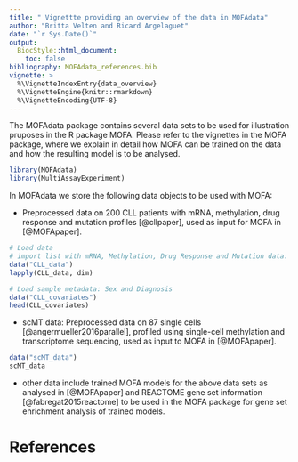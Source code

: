 ```yaml
---
title: " Vignettte providing an overview of the data in MOFAdata"
author: "Britta Velten and Ricard Argelaguet"
date: "`r Sys.Date()`"
output:
  BiocStyle::html_document:
    toc: false
bibliography: MOFAdata_references.bib
vignette: >
  %\VignetteIndexEntry{data_overview}
  %\VignetteEngine{knitr::rmarkdown}
  %\VignetteEncoding{UTF-8}
---
```


The MOFAdata package contains several data sets to be used
for illustration pruposes in the R package MOFA. 
Please refer to the vignettes in the MOFA package,
where we explain in detail how MOFA can be trained on the data
and how the resulting model is to be analysed.

```r
library(MOFAdata)
library(MultiAssayExperiment)
```

In MOFAdata we store the following data objects to be used with MOFA:

* Preprocessed data on 200 CLL patients with
mRNA, methylation, drug response and mutation profiles [@cllpaper],
used as input for MOFA in [@MOFApaper].

```r
# Load data
# import list with mRNA, Methylation, Drug Response and Mutation data. 
data("CLL_data") 
lapply(CLL_data, dim) 

# Load sample metadata: Sex and Diagnosis
data("CLL_covariates")
head(CLL_covariates)
```

* scMT data: Preprocessed data on 87 single cells [@angermueller2016parallel],
profiled using single-cell methylation and transcriptome sequencing,
used as input to MOFA in  [@MOFApaper].

```r
data("scMT_data") 
scMT_data
```

* other data include trained MOFA models for the above data sets
as analysed in [@MOFApaper] and REACTOME gene set information
[@fabregat2015reactome] to be used in the MOFA package
for gene set enrichment analysis of trained models.

# References
